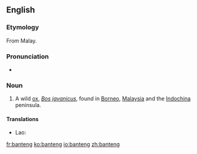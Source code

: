 ==English==
{{wikipedia}}

===Etymology===
From Malay.

===Pronunciation===
* {{IPA|/ˈbantɛŋ/}}

===Noun===
{{en-noun}}

# {{mammal}} A wild [[ox]], ''[[Bos javanicus]]'', found in [[Borneo]], [[Malaysia]] and the [[Indochina]] peninsula.

====Translations====
* Lao: {{t-|lo|ງົວແດງ|tr=ngua dëng|sc=Laoo|xs=Lao}}

[[fr:banteng]]
[[ko:banteng]]
[[io:banteng]]
[[zh:banteng]]